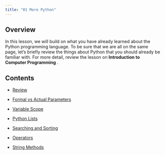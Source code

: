 ```yaml
---
title: "01 More Python"
---
```


## Overview  

In this lesson, we will build on what you have already learned about the Python programming language. To be sure that we are all on the same page, let's briefly review the things about Python that you should already be familiar with.  For more detail, review the lesson on  **Introduction to Computer Programming** .  


## Contents

- [Review](./01 Review.qmd)

- [Formal vs Actual Parameters](./02 Formal vs Actual Parameters.qmd)

- [Variable Scope](./03 Variable Scope.qmd)

- [Python Lists](./04 Python Lists.qmd)

- [Searching and Sorting](./05 Searching and Sorting.qmd)

- [Operators](./06 Operators.qmd)

- [String Methods](./07 String Methods.qmd)